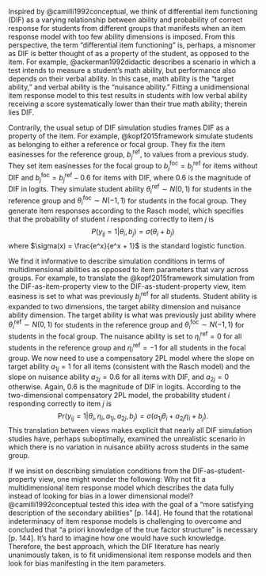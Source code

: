 Inspired by @camilli1992conceptual, we think of differential item functioning (DIF) as a varying relationship between ability and probability of correct response for students from different groups that manifests when an item response model with too few ability dimensions is imposed. From this perspective, the term "differential item functioning" is, perhaps, a misnomer as DIF is better thought of as a property of the student, as opposed to the item. For example, @ackerman1992didactic describes a scenario in which a test intends to measure a student's math ability, but performance also depends on their verbal ability. In this case, math ability is the "target ability," and verbal ability is the "nuisance ability." Fitting a unidimensional item response model to this test results in students with low verbal ability receiving a score systematically lower than their true math ability; therein lies DIF.

Contrarily, the usual setup of DIF simulation studies frames DIF as a property of the item. For example, @kopf2015framework simulate students as belonging to either a reference or focal group. They fix the item easinesses for the reference group, ${b_j}^{\text{ref}}$, to values from a previous study. They set item easinesses for the focal group to ${b_j}^{\text{foc}} = {b_j}^{\text{ref}}$ for items without DIF and ${b_j}^{\text{foc}} = {b_j}^{\text{ref}} - 0.6$ for items with DIF, where 0.6 is the magnitude of DIF in logits. They simulate student ability ${\theta_i}^{\text{ref}} \sim N(0,1)$ for students in the reference group and ${\theta_i}^{\text{foc}} \sim N(-1,1)$ for students in the focal group. They generate item responses according to the Rasch model, which specifies that the probability of student $i$ responding correctly to item $j$ is $$P(y_{ij} = 1 | \theta_i, b_j) = \sigma(\theta_i + b_j)$$ where $\sigma(x) = \frac{e^x}{e^x + 1}$ is the standard logistic function.

We find it informative to describe simulation conditions in terms of multidimensional abilities as opposed to item parameters that vary across groups. For example, to translate the @kopf2015framework simulation from the DIF-as-item-property view to the DIF-as-student-property view, item easiness is set to what was previously ${b_j}^{\text{ref}}$ for all students. Student ability is expanded to two dimensions, the target ability dimension and nuisance ability dimension. The target ability is what was previously just ability where ${\theta_i}^{\text{ref}} \sim N(0,1)$ for students in the reference group and ${\theta_i}^{\text{foc}} \sim N(-1,1)$ for students in the focal group. The nuisance ability is set to ${\eta_i}^{\text{ref}} = 0$ for all students in the reference group and ${\eta_i}^{\text{ref}} = -1$ for all students in the focal group. We now need to use a compensatory 2PL model where the slope on target ability $a_{1j} = 1$ for all items (consistent with the Rasch model) and the slope on nuisance ability $a_{2j} = 0.6$ for all items with DIF, and $a_{2j} = 0$ otherwise. Again, 0.6 is the magnitude of DIF in logits. According to the two-dimensional compensatory 2PL model, the probability student $i$ responding correctly to item $j$ is
$$
\text{Pr}(y_{ij} = 1 | \theta_i, \eta_i, a_{1j}, a_{2j}, b_j) = \sigma(a_{1j}\theta_i + a_{2j}\eta_i + b_j).
$$
This translation between views makes explicit that nearly all DIF simulation studies have, perhaps suboptimally, examined the unrealistic scenario in which there is no variation in nuisance ability across students in the same group.

<!-- i might be a bit share on this here. it's basically do you have a q matrix you believe in. there must be some work with cross-validating different q matrices and then believing that. klint said he had some ideas here too. maybe things to think about in the future -->

If we insist on describing simulation conditions from the DIF-as-student-property view, one might wonder the following: Why not fit a multidimensional item response model which describes the data fully instead of looking for bias in a lower dimensional model? @camilli1992conceptual tested this idea with the goal of a "more satisfying description of the secondary abilities" [p. 144]. He found that the rotational indeterminacy of item response models is challenging to overcome and concluded that "a priori knowledge of the true factor structure" is necessary [p. 144]. It's hard to imagine how one would have such knowledge. Therefore, the best approach, which the DIF literature has nearly unanimously taken, is to fit unidimensional item response models and then look for bias manifesting in the item parameters.
